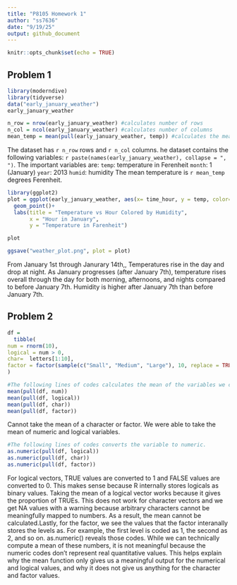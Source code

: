 ```yaml
---
title: "P8105 Homework 1"
author: "ss7636"
date: "9/19/25"
output: github_document
---
```


```r
knitr::opts_chunk$set(echo = TRUE)
```

## Problem 1

```r
library(moderndive)
library(tidyverse)
data("early_january_weather")
early_january_weather
```
```r
n_row = nrow(early_january_weather) #calculates number of rows
n_col = ncol(early_january_weather) #calculates number of columns
mean_temp = mean(pull(early_january_weather, temp)) #calculates the mean of the temperature column
```

The dataset has `r n_row` rows and `r n_col` columns.
he dataset contains the following variables: `r paste(names(early_january_weather), collapse = ", ")`.
The important variables are:
`temp`: temperature in Ferenheit
`month`: 1 (January)
`year`: 2013
`humid`: humidity
The mean temperature is `r mean_temp` degrees Ferenheit. 

```r
library(ggplot2)
plot = ggplot(early_january_weather, aes(x= time_hour, y = temp, color= humid)) +
  geom_point()+
  labs(title = "Temperature vs Hour Colored by Humidity", 
       x = "Hour in January",
       y = "Temperature in Farenheit")

plot
```
```r
ggsave("weather_plot.png", plot = plot)
```

From January 1st through Janurary 14th,, Temperatures rise in the day and drop at night. As January progresses (after January 7th), temperature rises overall through the day for both morning, afternoons, and nights compared to before January 7th. Humidity is higher after January 7th than before January 7th. 

## Problem 2


```r
df = 
  tibble(
num = rnorm(10),            
logical = num > 0,          
char=  letters[1:10],            
factor = factor(sample(c("Small", "Medium", "Large"), 10, replace = TRUE))
)

#The following lines of codes calculates the mean of the variables we created. 
mean(pull(df, num))        
mean(pull(df, logical))    
mean(pull(df, char))          
mean(pull(df, factor))  

```

Cannot take the mean of a character or factor. We were able to take the mean of numeric and logical variables.  

```r
#The following lines of codes converts the variable to numeric.
as.numeric(pull(df, logical)) 
as.numeric(pull(df, char)) 
as.numeric(pull(df, factor)) 
```
For logical vectors, TRUE values are converted to 1 and FALSE values are converted to 0. This makes sense because R internally stores logicals as binary values. Taking the mean of a logical vector works because it gives the proportion of TRUEs. This does not work for character vectors and we get NA values with a warning because arbitrary characters cannot be meaningfully mapped to numbers. As a result, the mean cannot be calculated.Lastly, for the factor, we see the values that the factor interanally stores the levels as. For example, the first level is coded as 1, the second as 2, and so on. as.numeric() reveals those codes. While we can technically compute a mean of these numbers, it is not meaningful because the numeric codes don’t represent real quantitative values. This helps explain why the mean function only gives us a meaningful output for the numerical and logical values, and why it does not give us anything for the character and factor values. 


